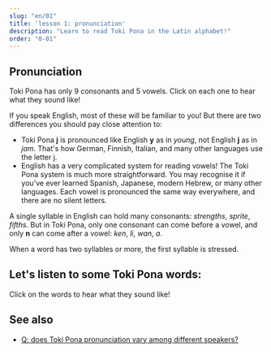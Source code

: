 ```yaml
---
slug: "en/01"
title: 'lesson 1: pronunciation'
description: "Learn to read Toki Pona in the Latin alphabet!"
order: "0-01"
---
```



## Pronunciation

Toki Pona has only 9 consonants and 5 vowels. Click on each one to hear what they sound like!

<PhonoTable />

If you speak English, most of these will be familiar to you! But there are two differences you should pay close attention to:

* Toki Pona **j** is pronounced like English **y** as in *young*, not English **j** as in *jam*. That's how German, Finnish, Italian, and many other languages use the letter j.
* English has a very complicated system for reading vowels! The Toki Pona system is much more straightforward. You may recognise it if you've ever learned Spanish, Japanese, modern Hebrew, or many other languages. Each vowel is pronounced the same way everywhere, and there are no silent letters.

A single syllable in English can hold many consonants: *strengths*, *sprite*, *fifths*. But in Toki Pona, only one consonant can come before a vowel, and only **n** can come after a vowel: *ken*, *li*, *wan*, *a*.

When a word has two syllables or more, the first syllable is stressed.

## Let's listen to some Toki Pona words:

Click on the words to hear what they sound like!

<PhonoExamples />

## See also

* [Q: does Toki Pona pronunciation vary among different speakers?](en/more/sound-variation)
